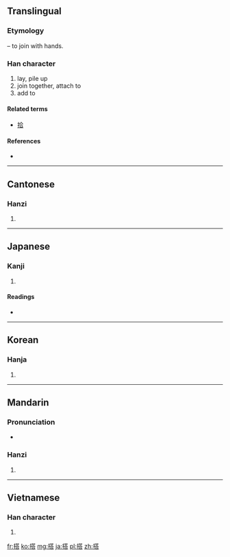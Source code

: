 {{also|搨}}
==Translingual==
===Etymology===
{{Han compound|手|alt1=扌|t1=hand|荅|ls=psc|c1=s|c2=p}} – to join with hands.

===Han character===
{{Han char|rn=64|rad=手|as=10|sn=13|four=5406<sub>1</sub>|canj=手廿人口 (QTOR)}}

# lay, pile up
# join together, attach to
# add to

====Related terms====
* [[拾]]

====References====
* {{Han ref|kx=0448.040|dkj=12508|dj=0798.220|hdz=31912.030|uh=642D|ud=25645|bh=B766|bd=46950}}

----

==Cantonese==

===Hanzi===
{{yue-hanzi|jyut=|y=daap3}}

# {{defn|lang=yue|sort=手10}}

----

==Japanese==

===Kanji===
{{ja-kanji|grade=c|rs=手10}}

# {{defn|lang=ja|sort=手10}}

====Readings====
* {{ja-readings|on=[[とう]] (tō)|kun=[[のせる]] (noseru), [[のる]] (noru)}}

----

==Korean==

===Hanja===
{{ko-hanja|hangeul=탑|eumhun=|rv=tap|mr=t'ap|y=thap}}

# {{defn|lang=ko|sort=手10}}

----

==Mandarin==

===Pronunciation===
* {{audio|Zh-da.ogg|Audio}}

===Hanzi===
{{cmn-hanzi|pin=[[dā]] ([[da1]])|wg=ta<sup>1</sup>}}

# {{defn|lang=cmn|sort=手10}}

----

==Vietnamese==

===Han character===
{{vi-hantu|[[đáp]], [[đắp]], [[ráp]], [[tháp]], [[thắp]]|rs=手10}}

# {{defn|lang=vi|sort=手10}}

[[fr:搭]]
[[ko:搭]]
[[mg:搭]]
[[ja:搭]]
[[pl:搭]]
[[zh:搭]]